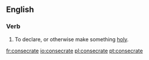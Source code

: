==English==

===Verb===
{{en-infl-reg-other-e|consecrat|e}}

# To declare, or otherwise make something [[holy]].

[[fr:consecrate]]
[[io:consecrate]]
[[pl:consecrate]]
[[pt:consecrate]]